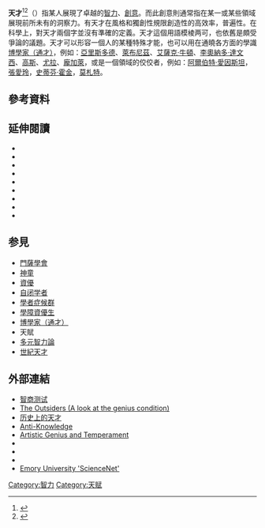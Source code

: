 {{pp-vandalism|expiry=2023-06-24T05:30:51+00:00|small=yes}}
{{expand|time=2011-11-01T01:43:45+00:00}}
{{otheruses|other=英文同名的電影|筆羈天才}}
'''天才'''<ref>{{cite book |title=[[Oxford_English_Dictionary|Oxford English Dictionary]] |publisher=Oxford University Press |location=Oxford, England |year=1989 |edition=2 |chapter=Miki}}</ref><ref name= "Peters2004">{{cite book  |first=Pam |author=Pam Peters |title=The Cambridge guide to English usage |url=https://archive.org/details/cambridgeguideto00pete_519 |year=2004 |publisher=Cambridge University Press |location=Cambridge, UK |isbn=0-521-62181-X |page=[https://archive.org/details/cambridgeguideto00pete_519/page/n238 226] |quote=The Latin plural ''genii'' is only used in reference to mythical spirits...}}</ref>（{{lang-en|Genius}}）指某人展現了卓越的[[智力|智力]]、[[創意|創意]]。而此創意則通常指在某一或某些領域展現前所未有的洞察力。有天才在風格和獨創性規限創造性的高效率，普遍性。在科學上，對天才兩個字並沒有準確的定義。天才這個用語模棱两可，也依舊是頗受爭論的議題。天才可以形容一個人的某種特殊才能，也可以用在通曉各方面的學識[[博學家|博學家（通才）]]，例如：[[亞里斯多德|亞里斯多德]]、[[萊布尼茲|萊布尼茲]]、[[艾薩克·牛頓|艾薩克·牛頓]]、[[李奧納多·達文西|李奧納多·達文西]]、[[高斯|高斯]]、[[尤拉|尤拉]]、[[龐加萊|龐加萊]]，或是一個領域的佼佼者，例如：[[阿爾伯特·愛因斯坦|阿爾伯特·愛因斯坦]]，[[張愛玲|張愛玲]]，[[史蒂芬·霍金|史蒂芬·霍金]]，[[莫札特|莫札特]]。

==參考資料==
{{Reflist|2}}

==延伸閱讀==
* {{cite book |author=Harold Bloom |title=Genius: A Mosaic of One Hundred Exemplary Creative Minds |url=https://archive.org/details/geniusmosaicofon0000bloo |publisher=Warner Books |date=November 2002 |isbn=0-446-52717-3}}
* {{cite book |author=Clifford A. Pickover|title=Strange Brains and Genius: The Secret Lives of Eccentric Scientists and Madmen |publisher=Plenum Publishing Corporation |date=1998-05-01 |isbn=0-306-45784-9 }}
* {{cite book |author=James Gleick |title=Genius: The Life and Science of Richard Feynman |publisher=Pantheon |date=1992-09-29 |isbn=0-679-40836-3}}
* {{cite book |author=[[Stephen_Jay_Gould|Stephen Jay Gould]] |title=The Mismeasure of Man, revised and expanded |publisher=W. W. Norton |year=1991 |isbn=0-393-03972-2}}
* {{cite book |author=David Galenson |title=Old Masters and Young Geniuses: The Two Life Cycles of Artistic Creativity |url=https://archive.org/details/oldmastersyoungg0000gale |publisher=Princeton University Press |date=2005-12-27 |isbn=0-691-12109-5}}
* {{cite book |author=[[Francis_Galton|Francis Galton]] |title=Hereditary Genius |isbn=0312369891}}
* {{cite book |title=Origins of genius: Darwinian perspectives on creativity |url=https://archive.org/details/originsofgeniusd00simo |last=Simonton |first=Dean Keith |year=1999 |publisher=Oxford University Press |location=Oxford |ref=harv |isbn=0195128796}}
* {{cite book |title=Creativity in Science: Chance, Logic, Genius, and Zeitgeist |last=Simonton |first=Dean Keith |year=2004 |publisher=Cambridge University Press |location=Cambridge |isbn=052154369X}}
* {{cite book |title=Genius 101 |url=https://archive.org/details/genius1010000simo |last=Simonton |first=Dean Keith |year=2009 |publisher=Springer |location=New York |isbn=978-0-8261-0627-8 |laysummary=http://www.springerpub.com/product/9780826106278 |laydate=28 July 2010 |ref=harv |access-date=2011-11-04 |archive-date=2014-07-01 |archive-url=https://web.archive.org/web/20140701133005/http://www.springerpub.com/product/9780826106278 |dead-url=no }}

==参見==
*[[門薩學會|門薩學會]]
*[[神童|神童]]
*[[資優|資優]]
*[[自闭学者|自闭学者]]
*[[學者症候群|學者症候群]]
*[[學障資優生|學障資優生]]
*[[博學家|博學家（通才）]]
*天賦
*[[多元智力論|多元智力論]]
*[[世紀天才|世紀天才]]

==外部連結==
* [https://web.archive.org/web/20061016172633/http://hem.bredband.net/b153434/Index.htm 智商测试]
* [https://web.archive.org/web/20061011220227/http://www.prometheussociety.org/articles/Outsiders.html The Outsiders (A look at the genius condition)]
* [http://www.cerebrals.org/genius.htm 历史上的天才] {{Wayback|url=http://www.cerebrals.org/genius.htm |date=20201111004451 }}
* [http://www.anti-knowledge.com Anti-Knowledge]{{Dead link}}
* [https://web.archive.org/web/20070321013515/http://serdar-hizli-art.com/art/artistic_genius.htm Artistic Genius and Temperament]
* {{cite web |url=http://people.howstuffworks.com/genius.htm |title=How Geniuses Work |first=Tracy V. |last=Wilson |publisher=HowStuffWorks.com |date=1998–2009 |accessdate=7 July 2009 |archive-date=2021-01-26 |archive-url=https://web.archive.org/web/20210126033748/https://people.howstuffworks.com/genius.htm |dead-url=no }}
* {{cite web |url=http://www.theabsolute.net/minefield/genqtpg.html |title=Quotations on Genius |first=Kevin |last=Solway |year=1996 |accessdate=7 January 2009 |archive-date=2020-11-09 |archive-url=https://web.archive.org/web/20201109023732/http://www.theabsolute.net/minefield/genqtpg.html |dead-url=no }}
* {{cite web |url=http://www.cnn.com/2006/HEALTH/09/11/gupta.genius/index.html?eref=aol |title=科学家剖析天才的奥秘 |first=Sanjay |last=Gupta |year=2006 |publisher=CNN.com |accessdate=7 July 2009 |archive-date=2020-10-29 |archive-url=https://web.archive.org/web/20201029090655/https://www.cnn.com/2006/HEALTH/09/11/gupta.genius/index.html?eref=aol |dead-url=no }}
* [https://web.archive.org/web/20090123012538/http://www.cse.emory.edu/sciencenet/mismeasure/genius/intro.html Emory University 'ScienceNet']
{{Authority control}}

[[Category:智力|Category:智力]]
[[Category:天赋|Category:天赋]]
